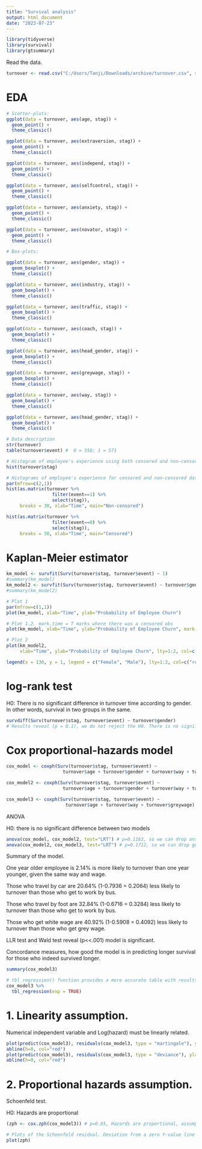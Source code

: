```yaml
---
title: "Survival analysis"
output: html_document
date: "2023-07-23"
---
```



```r
library(tidyverse)
library(survival)
library(gtsummary)
```

Read the data.
```r
turnover <- read.csv("C:/Users/Tanji/Downloads/archive/turnover.csv", stringsAsFactors=TRUE) #read data
```


############
# EDA
############
```r
# Scatter-plots:
ggplot(data = turnover, aes(age, stag)) +
  geom_point() +
  theme_classic()

ggplot(data = turnover, aes(extraversion, stag)) +
  geom_point() +
  theme_classic()

ggplot(data = turnover, aes(independ, stag)) +
  geom_point() +
  theme_classic()

ggplot(data = turnover, aes(selfcontrol, stag)) +
  geom_point() +
  theme_classic()

ggplot(data = turnover, aes(anxiety, stag)) +
  geom_point() +
  theme_classic()

ggplot(data = turnover, aes(novator, stag)) +
  geom_point() +
  theme_classic()

```




```r
# Box-plots:

ggplot(data = turnover, aes(gender, stag)) + 
  geom_boxplot() +
  theme_classic()

ggplot(data = turnover, aes(industry, stag)) + 
  geom_boxplot() +
  theme_classic()

ggplot(data = turnover, aes(traffic, stag)) + 
  geom_boxplot() +
  theme_classic()

ggplot(data = turnover, aes(coach, stag)) + 
  geom_boxplot() +
  theme_classic()

ggplot(data = turnover, aes(head_gender, stag)) + 
  geom_boxplot() +
  theme_classic()

ggplot(data = turnover, aes(greywage, stag)) + 
  geom_boxplot() +
  theme_classic()

ggplot(data = turnover, aes(way, stag)) + 
  geom_boxplot() +
  theme_classic()

ggplot(data = turnover, aes(head_gender, stag)) + 
  geom_boxplot() +
  theme_classic()

```




```r
# Data description
str(turnover)
table(turnover$event) #  0 = 558; 1 = 571 
```


```r
# Histogram of employee's experience using both censored and non-censored data 
hist(turnover$stag)

# Histograms of employee's experience for censored and non-censored data separately
par(mfrow=c(2,1))
hist(as.matrix(turnover %>%  
                 filter(event==1) %>% 
                 select(stag)), 
     breaks = 30, xlab="Time", main="Non-censored")

hist(as.matrix(turnover %>%  
                 filter(event==0) %>% 
                 select(stag)), 
     breaks = 30, xlab="Time", main="Censored")

```


########################
# Kaplan-Meier estimator
########################

```r
km_model <- survfit(Surv(turnover$stag, turnover$event) ~ 1)
#summary(km_model)
km_model2 <- survfit(Surv(turnover$stag, turnover$event) ~ turnover$gender) # independent var must be categorical
#summary(km_model2)
```




```r
# Plot 1
par(mfrow=c(1,1))
plot(km_model, xlab="Time", ylab="Probability of Employee Churn")

# Plot 1.2. mark.time = T marks where there was a censored obs
plot(km_model, xlab="Time", ylab="Probability of Employee Churn", mark.time = T)

```



```r
# Plot 2
plot(km_model2, 
     xlab="Time", ylab="Probability of Employee Churn", lty=1:2, col=c("red", "blue"))

legend(x = 130, y = 1, legend = c("Female", "Male"), lty=1:2, col=c("red", "blue"))


```

# log-rank test
H0: There is no significant difference in turnover time according to gender. In other words, survival in two groups in the same. 

```r
survdiff(Surv(turnover$stag, turnover$event) ~ turnover$gender)
# Results reveal (p = 0.1), we do not reject the H0. There is no significant difference in overall turnover according to gender.
```


########################
# Cox proportional-hazards model
########################
```r
cox_model <- coxph(Surv(turnover$stag, turnover$event) ~ 
                     turnover$age + turnover$gender + turnover$way + turnover$greywage + turnover$anxiety)

cox_model2 <- coxph(Surv(turnover$stag, turnover$event) ~ 
                     turnover$age + turnover$gender + turnover$way + turnover$greywage)

cox_model3 <- coxph(Surv(turnover$stag, turnover$event) ~ 
                      turnover$age + turnover$way + turnover$greywage)

```

ANOVA 

H0: there is no significant difference between two models

```r
anova(cox_model, cox_model2, test="LRT") # p=0.1163, so we can drop anxiety
anova(cox_model2, cox_model3, test="LRT") # p=0.1712, so we can drop gender

```


Summary of the model.

One year older employee is 2.14% is more likely to turnover than one year younger, given the same way and wage.

Those who travel by car are 20.64% (1-0.7936 = 0.2064) less likely to turnover than those who get to work by bus.

Those who travel by foot are 32.84% (1-0.6716 = 0.3284) less likely to turnover than those who get to work by bus.

Those who get white wage are 40.92% (1-0.5908 = 0.4092) less likely to turnover than those who get grey wage.

LLR test and Wald test reveal (p<<.001) model is significant.

Concordance measures, how good the model is in predicting longer survival for those who indeed survived longer.
```r
summary(cox_model3)

# tbl_regression() function provides a more accurate table with results.
cox_model3 %>% 
  tbl_regression(exp = TRUE) 

```

# 1. Linearity assumption.

Numerical independent variable and Log(hazard) must be linearly related.

```r
plot(predict(cox_model3), residuals(cox_model3, type = "martingale"), ylab="Martingale residuals")
abline(h=0, col="red")
plot(predict(cox_model3), residuals(cox_model3, type = "deviance"), ylab="Deviance residuals")
abline(h=0, col="red")


```


# 2. Proportional hazards assumption.

Schoenfeld test.

H0: Hazards are proportional

```r
(zph <- cox.zph(cox_model3)) # p=0.65, Hazards are proportional, assumption is met.

# Plots of the Schoenfeld residual. Deviation from a zero Y-value line assumes violation of the assumption.
plot(zph)
```





